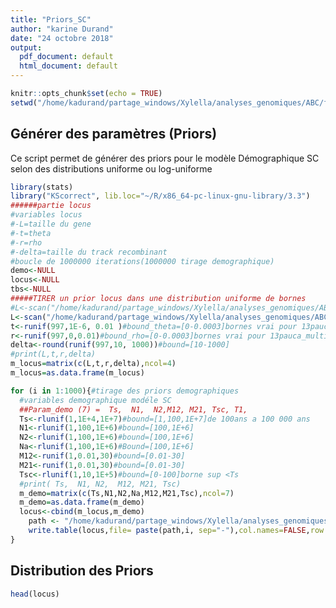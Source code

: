 ```yaml
---
title: "Priors_SC"
author: "karine Durand"
date: "24 octobre 2018"
output:
  pdf_document: default
  html_document: default
---
```


```r
knitr::opts_chunk$set(echo = TRUE)
setwd("/home/kadurand/partage_windows/Xylella/analyses_genomiques/ABC/fastSimBac_linux/Priors_SC")
```

## Générer des paramètres (Priors) 

Ce script permet de générer des priors pour le modèle Démographique SC selon des distributions uniforme ou log-uniforme 

```r
library(stats)
library("KScorrect", lib.loc="~/R/x86_64-pc-linux-gnu-library/3.3")
######partie locus 
#variables locus
#-L=taille du gene
#-t=theta
#-r=rho
#-delta=taille du track recombinant
#boucle de 1000000 iterations(1000000 tirage demographique)
demo<-NULL
locus<-NULL
tbs<-NULL
#####TIRER un prior locus dans une distribution uniforme de bornes 
#L<-scan("/home/kadurand/partage_windows/Xylella/analyses_genomiques/ABC/1368oRTHOLOGUES_summarystats/lenght")#bound_taille du gene[100-2500]
L<-scan("/home/kadurand/partage_windows/Xylella/analyses_genomiques/ABC/msms/lenght")#bound_taille du gene[100-2500]
t<-runif(997,1E-6, 0.01 )#bound_theta=[0-0.0003]bornes vrai pour 13pauca_multiplex augmenter la borne sup à 0.001]
r<-runif(997,0,0.01)#bound_rho=[0-0.0003]bornes vrai pour 13pauca_multiplex augmenter la borne sup à 0.001]
delta<-round(runif(997,10, 1000))#bound=[10-1000]
#print(L,t,r,delta)
m_locus=matrix(c(L,t,r,delta),ncol=4)
m_locus=as.data.frame(m_locus)

for (i in 1:1000){#tirage des priors demographiques
  #variables demographique modéle SC
  ##Param_demo (7) =  Ts,  N1,  N2,M12, M21, Tsc, T1, 
  Ts<-rlunif(1,1E+4,1E+7)#bound=[1,100,1E+7]de 100ans a 100 000 ans
  N1<-rlunif(1,100,1E+6)#bound=[100,1E+6]
  N2<-rlunif(1,100,1E+6)#bound=[100,1E+6]
  Na<-rlunif(1,100,1E+6)#Bound=[100,1E+6]
  M12<-runif(1,0.01,30)#bound=[0.01-30]
  M21<-runif(1,0.01,30)#bound=[0.01-30]
  Tsc<-rlunif(1,10,1E+5)#bound=[0-100]borne sup <Ts
  #print( Ts,  N1, N2,  M12, M21, Tsc)
  m_demo=matrix(c(Ts,N1,N2,Na,M12,M21,Tsc),ncol=7)
  m_demo=as.data.frame(m_demo)
  locus<-cbind(m_locus,m_demo)
    path <- "/home/kadurand/partage_windows/Xylella/analyses_genomiques/ABC/msms/Priors_SC_msms_mod/SC"
    write.table(locus,file= paste(path,i, sep="-"),col.names=FALSE,row.names =FALSE)
}
```

## Distribution des Priors 



```r
head(locus)
```

